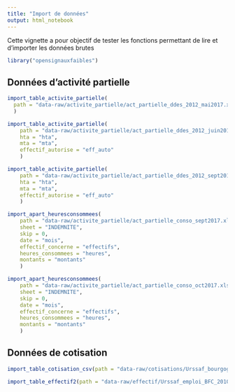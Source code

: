 ```yaml
---
title: "Import de données"
output: html_notebook
---
```


Cette vignette a pour objectif de tester les fonctions permettant de lire et d'importer les données brutes

```r
library("opensignauxfaibles")
```


## Données d'activité partielle

```r
import_table_activite_partielle(
  path = "data-raw/activite_partielle/act_partielle_ddes_2012_mai2017.xlsx"
  )
```

```r
import_table_activite_partielle(
    path = "data-raw/activite_partielle/act_partielle_ddes_2012_juin2017.xlsx",
    hta = "hta",
    mta = "mta",
    effectif_autorise = "eff_auto"
    )
```

```r
import_table_activite_partielle(
    path = "data-raw/activite_partielle/act_partielle_ddes_2012_sept2017.xlsx",
    hta = "hta",
    mta = "mta",
    effectif_autorise = "eff_auto"
    )
```

```r
import_apart_heuresconsommees(
    path = "data-raw/activite_partielle/act_partielle_conso_sept2017.xlsx",
    sheet = "INDEMNITE",
    skip = 0,
    date = "mois",
    effectif_concerne = "effectifs",
    heures_consommees = "heures",
    montants = "montants"
    )
```

```r
import_apart_heuresconsommees(
    path = "data-raw/activite_partielle/act_partielle_conso_oct2017.xlsx",
    sheet = "INDEMNITE",
    skip = 0,
    date = "mois",
    effectif_concerne = "effectifs",
    heures_consommees = "heures",
    montants = "montants"
    )
```

## Données de cotisation

```r
import_table_cotisation_csv(path = "data-raw/cotisations/Urssaf_bourgogne_cotis_dues_08_2017_10_2017.csv")
```

```r
import_table_effectif2(path = "data-raw/effectif/Urssaf_emploi_BFC_201001_201707.csv")
```

